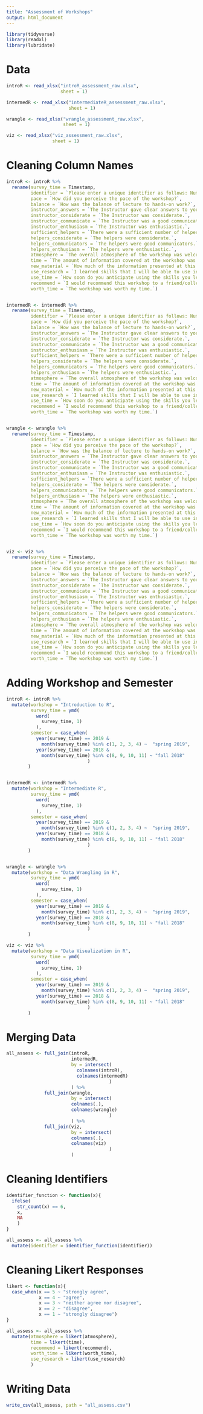 ```yaml
---
title: "Assessment of Workshops"
output: html_document
---
```


```r
library(tidyverse)
library(readxl)
library(lubridate)
```

# Data

```r
introR <- read_xlsx("introR_assessment_raw.xlsx", 
                    sheet = 1)

intermedR <- read_xlsx("intermediateR_assessment_raw.xlsx", 
                       sheet = 1)

wrangle <- read_xlsx("wrangle_assessment_raw.xlsx", 
                     sheet = 1)

viz <- read_xlsx("viz_assessment_raw.xlsx", 
                 sheet = 1)

```


# Cleaning Column Names

```r

introR <- introR %>% 
  rename(survey_time = Timestamp, 
         identifier = `Please enter a unique identifier as follows: Number of pets (as numeric) + First two letters of your last name (lowercase) + First three letters of your current street (lowercase).  (e.g. I have no pets, my last name is Theobold, and I live on Beall Street, my unique identifier would be 0thbea)`,
         pace = `How did you perceive the pace of the workshop?`, 
         balance = `How was the balance of lecture to hands-on work?`,
         instructor_answers = `The Instructor gave clear answers to your questions.`, 
         instructor_considerate = `The Instructor was considerate.`, 
         instructor_communicate = `The Instructor was a good communicator.`, 
         instructor_enthusiasm = `The Instructor was enthusiastic.`, 
         sufficient_helpers = `There were a sufficient number of helpers available to address any questions I might have.`, 
         helpers_considerate = `The helpers were considerate.`, 
         helpers_communicators = `The helpers were good communicators.`, 
         helpers_enthusiasm = `The helpers were enthusiastic.`, 
         atmosphere = `The overall atmosphere of the workshop was welcoming.`, 
         time = `The amount of information covered at the workshop was reasonable for allotted time.`, 
         new_material = `How much of the information presented at this workshop was new to you?`, 
         use_research = `I learned skills that I will be able to use in my research/work.`, 
         use_time = `How soon do you anticipate using the skills you learn at the workshop?`, 
         recommend = `I would recommend this workshop to a friend/colleague.`, 
         worth_time = `The workshop was worth my time.`) 


intermedR <- intermedR %>% 
  rename(survey_time = Timestamp, 
         identifier = `Please enter a unique identifier as follows: Number of pets (as numeric) + First two letters of your last name (lowercase) + First three letters of your current street (lowercase).  (e.g. I have no pets, my last name is Theobold, and I live on Beall Street, my unique identifier would be 0thbea)`,
         pace = `How did you perceive the pace of the workshop?`, 
         balance = `How was the balance of lecture to hands-on work?`,
         instructor_answers = `The Instructor gave clear answers to your questions.`, 
         instructor_considerate = `The Instructor was considerate.`, 
         instructor_communicate = `The Instructor was a good communicator.`, 
         instructor_enthusiasm = `The Instructor was enthusiastic.`, 
         sufficient_helpers = `There were a sufficient number of helpers available to address any questions I might have.`, 
         helpers_considerate = `The helpers were considerate.`, 
         helpers_communicators = `The helpers were good communicators.`, 
         helpers_enthusiasm = `The helpers were enthusiastic.`, 
         atmosphere = `The overall atmosphere of the workshop was welcoming.`, 
         time = `The amount of information covered at the workshop was reasonable for allotted time.`, 
         new_material = `How much of the information presented at this workshop was new to you?`, 
         use_research = `I learned skills that I will be able to use in my research/work.`, 
         use_time = `How soon do you anticipate using the skills you learn at the workshop?`, 
         recommend = `I would recommend this workshop to a friend/colleague.`, 
         worth_time = `The workshop was worth my time.`)


wrangle <- wrangle %>% 
  rename(survey_time = Timestamp, 
         identifier = `Please enter a unique identifier as follows: Number of pets (as numeric) + First two letters of your last name (lowercase) + First three letters of your current street (lowercase).  (e.g. I have no pets, my last name is Theobold, and I live on Beall Street, my unique identifier would be 0thbea)`,
         pace = `How did you perceive the pace of the workshop?`, 
         balance = `How was the balance of lecture to hands-on work?`,
         instructor_answers = `The Instructor gave clear answers to your questions.`, 
         instructor_considerate = `The Instructor was considerate.`, 
         instructor_communicate = `The Instructor was a good communicator.`, 
         instructor_enthusiasm = `The Instructor was enthusiastic.`, 
         sufficient_helpers = `There were a sufficient number of helpers available to address any questions I might have.`, 
         helpers_considerate = `The helpers were considerate.`, 
         helpers_communicators = `The helpers were good communicators.`, 
         helpers_enthusiasm = `The helpers were enthusiastic.`, 
         atmosphere = `The overall atmosphere of the workshop was welcoming.`, 
         time = `The amount of information covered at the workshop was reasonable for allotted time.`, 
         new_material = `How much of the information presented at this workshop was new to you?`, 
         use_research = `I learned skills that I will be able to use in my research/work.`, 
         use_time = `How soon do you anticipate using the skills you learn at the workshop?`, 
         recommend = `I would recommend this workshop to a friend/colleague.`, 
         worth_time = `The workshop was worth my time.`)


viz <- viz %>% 
  rename(survey_time = Timestamp, 
         identifier = `Please enter a unique identifier as follows: Number of pets (as numeric) + First two letters of your last name (lowercase) + First three letters of your current street (lowercase).  (e.g. I have no pets, my last name is Theobold, and I live on Beall Street, my unique identifier would be 0thbea)`,
         pace = `How did you perceive the pace of the workshop?`, 
         balance = `How was the balance of lecture to hands-on work?`,
         instructor_answers = `The Instructor gave clear answers to your questions.`, 
         instructor_considerate = `The Instructor was considerate.`, 
         instructor_communicate = `The Instructor was a good communicator.`, 
         instructor_enthusiasm = `The Instructor was enthusiastic.`, 
         sufficient_helpers = `There were a sufficient number of helpers available to address any questions I might have.`, 
         helpers_considerate = `The helpers were considerate.`, 
         helpers_communicators = `The helpers were good communicators.`, 
         helpers_enthusiasm = `The helpers were enthusiastic.`, 
         atmosphere = `The overall atmosphere of the workshop was welcoming.`, 
         time = `The amount of information covered at the workshop was reasonable for allotted time.`, 
         new_material = `How much of the information presented at this workshop was new to you?`, 
         use_research = `I learned skills that I will be able to use in my research/work.`, 
         use_time = `How soon do you anticipate using the skills you learn at the workshop?`, 
         recommend = `I would recommend this workshop to a friend/colleague.`, 
         worth_time = `The workshop was worth my time.`)


```


# Adding Workshop and Semester  

```r
introR <- introR %>% 
  mutate(workshop = "Introduction to R", 
         survey_time = ymd( 
           word(
             survey_time, 1)
           ), 
         semester = case_when(
           year(survey_time) == 2019 & 
             month(survey_time) %in% c(1, 2, 3, 4) ~  "spring 2019",
           year(survey_time) == 2018 & 
             month(survey_time) %in% c(8, 9, 10, 11) ~ "fall 2018"
                              )
        )


intermedR <- intermedR %>% 
  mutate(workshop = "Intermediate R", 
         survey_time = ymd( 
           word(
             survey_time, 1)
           ), 
         semester = case_when(
           year(survey_time) == 2019 & 
             month(survey_time) %in% c(1, 2, 3, 4) ~  "spring 2019",
           year(survey_time) == 2018 & 
             month(survey_time) %in% c(8, 9, 10, 11) ~ "fall 2018"
                              )
        )


wrangle <- wrangle %>% 
  mutate(workshop = "Data Wrangling in R", 
         survey_time = ymd( 
           word(
             survey_time, 1)
           ), 
         semester = case_when(
           year(survey_time) == 2019 & 
             month(survey_time) %in% c(1, 2, 3, 4) ~  "spring 2019",
           year(survey_time) == 2018 & 
             month(survey_time) %in% c(8, 9, 10, 11) ~ "fall 2018"
                              )
        )

viz <- viz %>% 
  mutate(workshop = "Data Visualization in R", 
         survey_time = ymd( 
           word(
             survey_time, 1)
           ), 
         semester = case_when(
           year(survey_time) == 2019 & 
             month(survey_time) %in% c(1, 2, 3, 4) ~  "spring 2019",
           year(survey_time) == 2018 & 
             month(survey_time) %in% c(8, 9, 10, 11) ~ "fall 2018"
                              )
        )

```


# Merging Data 

```r
all_assess <- full_join(introR, 
                        intermedR, 
                        by = intersect(
                          colnames(introR), 
                          colnames(intermedR)
                                      )
                        ) %>% 
              full_join(wrangle, 
                        by = intersect(
                        colnames(.), 
                        colnames(wrangle)
                                      )
                        ) %>%
              full_join(viz, 
                        by = intersect(
                        colnames(.), 
                        colnames(viz)
                                      )
                        )
```


# Cleaning Identifiers 

```r
identifier_function <- function(x){
  ifelse(
    str_count(x) == 6, 
    x, 
    NA
    )
}

all_assess <- all_assess %>% 
  mutate(identifier = identifier_function(identifier))

```

# Cleaning Likert Responses

```r
likert <- function(x){
  case_when(x == 5 ~ "strongly agree", 
            x == 4 ~ "agree", 
            x == 3 ~ "neither agree nor disagree", 
            x == 2 ~ "disagree", 
            x == 1 ~ "strongly disagree")
}

all_assess <- all_assess %>% 
  mutate(atmosphere = likert(atmosphere), 
         time = likert(time), 
         recommend = likert(recommend), 
         worth_time = likert(worth_time), 
         use_research = likert(use_research)
         )

```


# Writing Data

```r
write_csv(all_assess, path = "all_assess.csv")
```

